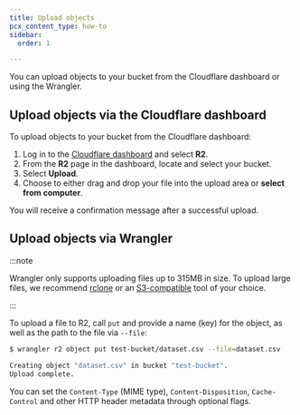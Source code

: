 ```yaml
---
title: Upload objects
pcx_content_type: how-to
sidebar:
  order: 1

---
```


You can upload objects to your bucket from the Cloudflare dashboard or using the Wrangler.

## Upload objects via the Cloudflare dashboard

To upload objects to your bucket from the Cloudflare dashboard:

1. Log in to the [Cloudflare dashboard](https://dash.cloudflare.com) and select **R2**.
2. From the **R2** page in the dashboard, locate and select your bucket.
3. Select **Upload**.
4. Choose to either drag and drop your file into the upload area or **select from computer**.

You will receive a confirmation message after a successful upload.

## Upload objects via Wrangler

:::note


Wrangler only supports uploading files up to 315MB in size. To upload large files, we recommend [rclone](/r2/examples/rclone/) or an [S3-compatible](/r2/api/s3/) tool of your choice.


:::

To upload a file to R2, call `put` and provide a name (key) for the object, as well as the path to the file via `--file`:

```sh
$ wrangler r2 object put test-bucket/dataset.csv --file=dataset.csv

Creating object "dataset.csv" in bucket "test-bucket".
Upload complete.
```

You can set the `Content-Type` (MIME type), `Content-Disposition`, `Cache-Control` and other HTTP header metadata through optional flags.
